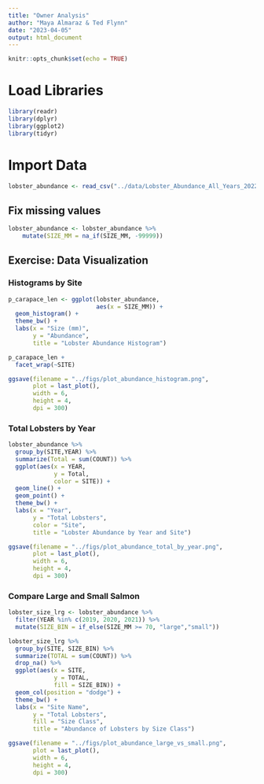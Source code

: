 ```yaml
---
title: "Owner Analysis"
author: "Maya Almaraz & Ted Flynn"
date: "2023-04-05"
output: html_document
---
```


```r
knitr::opts_chunk$set(echo = TRUE)
```

# Load Libraries
```r
library(readr)
library(dplyr)
library(ggplot2)
library(tidyr)

```

# Import Data
```r
lobster_abundance <- read_csv("../data/Lobster_Abundance_All_Years_20220829.csv")
```
## Fix missing values
```r
lobster_abundance <- lobster_abundance %>% 
    mutate(SIZE_MM = na_if(SIZE_MM, -99999))
```

## Exercise: Data Visualization

### Histograms by Site
```r
p_carapace_len <- ggplot(lobster_abundance,
                         aes(x = SIZE_MM)) +
  geom_histogram() +
  theme_bw() +
  labs(x = "Size (mm)",
       y = "Abundance",
       title = "Lobster Abundance Histogram")

p_carapace_len +
  facet_wrap(~SITE)

ggsave(filename = "../figs/plot_abundance_histogram.png",
       plot = last_plot(),
       width = 6,
       height = 4,
       dpi = 300)
```

### Total Lobsters by Year
```r
lobster_abundance %>%
  group_by(SITE,YEAR) %>% 
  summarize(Total = sum(COUNT)) %>% 
  ggplot(aes(x = YEAR,
             y = Total,
             color = SITE)) +
  geom_line() +
  geom_point() +
  theme_bw() +
  labs(x = "Year",
       y = "Total Lobsters",
       color = "Site",
       title = "Lobster Abundance by Year and Site")

ggsave(filename = "../figs/plot_abundance_total_by_year.png",
       plot = last_plot(),
       width = 6,
       height = 4,
       dpi = 300)

```

### Compare Large and Small Salmon
```r
lobster_size_lrg <- lobster_abundance %>% 
  filter(YEAR %in% c(2019, 2020, 2021)) %>% 
  mutate(SIZE_BIN = if_else(SIZE_MM >= 70, "large","small"))

lobster_size_lrg %>% 
  group_by(SITE, SIZE_BIN) %>% 
  summarize(TOTAL = sum(COUNT)) %>% 
  drop_na() %>% 
  ggplot(aes(x = SITE,
             y = TOTAL,
             fill = SIZE_BIN)) +
  geom_col(position = "dodge") +
  theme_bw() +
  labs(x = "Site Name",
       y = "Total Lobsters",
       fill = "Size Class",
       title = "Abundance of Lobsters by Size Class")

ggsave(filename = "../figs/plot_abundance_large_vs_small.png",
       plot = last_plot(),
       width = 6,
       height = 4,
       dpi = 300)

```


